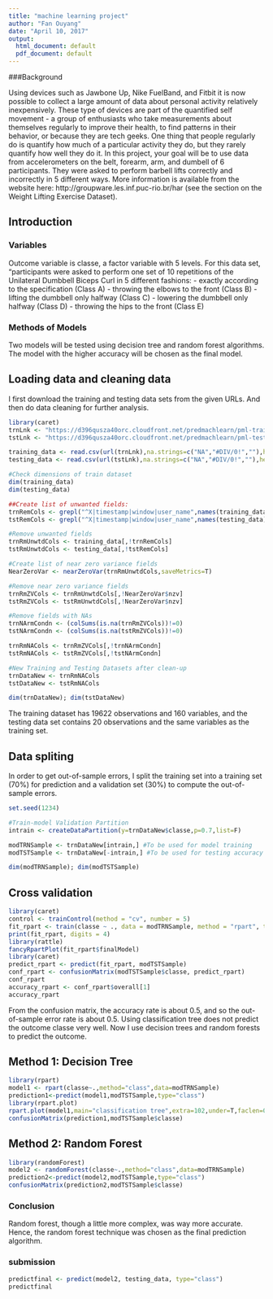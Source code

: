 ```yaml
---
title: "machine learning project"
author: "Fan Ouyang"
date: "April 10, 2017"
output:
  html_document: default
  pdf_document: default
---
```


###Background

Using devices such as Jawbone Up, Nike FuelBand, and Fitbit it is now possible to collect a large amount of data about personal activity relatively inexpensively. These type of devices are part of the quantified self movement - a group of enthusiasts who take measurements about themselves regularly to improve their health, to find patterns in their behavior, or because they are tech geeks. One thing that people regularly do is quantify how much of a particular activity they do, but they rarely quantify how well they do it. In this project, your goal will be to use data from accelerometers on the belt, forearm, arm, and dumbell of 6 participants. They were asked to perform barbell lifts correctly and incorrectly in 5 different ways. More information is available from the website here: http://groupware.les.inf.puc-rio.br/har (see the section on the Weight Lifting Exercise Dataset).

## Introduction
### Variables
Outcome variable is classe, a factor variable with 5 levels. For this data set, “participants were asked to perform one set of 10 repetitions of the Unilateral Dumbbell Biceps Curl in 5 different fashions: 
- exactly according to the specification (Class A)
- throwing the elbows to the front (Class B)
- lifting the dumbbell only halfway (Class C)
- lowering the dumbbell only halfway (Class D)
- throwing the hips to the front (Class E)

### Methods of Models
Two models will be tested using decision tree and random forest algorithms. The model with the higher accuracy will be chosen as the final model.

## Loading data and cleaning data 
I first download the training and testing data sets from the given URLs. And then do data cleaning for further analysis.

```r
library(caret)
trnLnk <- "https://d396qusza40orc.cloudfront.net/predmachlearn/pml-training.csv"
tstLnk <- "https://d396qusza40orc.cloudfront.net/predmachlearn/pml-testing.csv"

training_data <- read.csv(url(trnLnk),na.strings=c("NA","#DIV/0!",""),header=T)
testing_data <- read.csv(url(tstLnk),na.strings=c("NA","#DIV/0!",""),header=T)

#Check dimensions of train dataset
dim(training_data)
dim(testing_data)

##Create list of unwanted fields:
trnRemCols <- grepl("^X|timestamp|window|user_name",names(training_data))
tstRemCols <- grepl("^X|timestamp|window|user_name",names(testing_data))

#Remove unwanted fields
trnRmUnwtdCols <- training_data[,!trnRemCols]
tstRmUnwtdCols <- testing_data[,!tstRemCols]

#Create list of near zero variance fields
NearZeroVar <- nearZeroVar(trnRmUnwtdCols,saveMetrics=T)

#Remove near zero variance fields
trnRmZVCols <- trnRmUnwtdCols[,!NearZeroVar$nzv]
tstRmZVCols <- tstRmUnwtdCols[,!NearZeroVar$nzv]

#Remove fields with NAs
trnNArmCondn <- (colSums(is.na(trnRmZVCols))!=0)
tstNArmCondn <- (colSums(is.na(tstRmZVCols))!=0)

trnRmNACols <- trnRmZVCols[,!trnNArmCondn]
tstRmNACols <- tstRmZVCols[,!tstNArmCondn]

#New Training and Testing Datasets after clean-up
trnDataNew <- trnRmNACols
tstDataNew <- tstRmNACols

dim(trnDataNew); dim(tstDataNew)
```
The training dataset has 19622 observations and 160 variables, and the testing data set contains 20 observations and the same variables as the training set. 

## Data spliting
In order to get out-of-sample errors, I split the training set into a training set (70%) for prediction and a validation set (30%) to compute the out-of-sample errors. 
```r
set.seed(1234) 

#Train-model Validation Partition
intrain <- createDataPartition(y=trnDataNew$classe,p=0.7,list=F)

modTRNSample <- trnDataNew[intrain,] #To be used for model training
modTSTSample <- trnDataNew[-intrain,] #To be used for testing accuracy of models

dim(modTRNSample); dim(modTSTSample)
```
## Cross validation
```r
library(caret)
control <- trainControl(method = "cv", number = 5)
fit_rpart <- train(classe ~ ., data = modTRNSample, method = "rpart", trControl = control)
print(fit_rpart, digits = 4)
library(rattle)
fancyRpartPlot(fit_rpart$finalModel)
library(caret)
predict_rpart <- predict(fit_rpart, modTSTSample)
conf_rpart <- confusionMatrix(modTSTSample$classe, predict_rpart)
conf_rpart
accuracy_rpart <- conf_rpart$overall[1]
accuracy_rpart
```
From the confusion matrix, the accuracy rate is about 0.5, and so the out-of-sample error rate is about 0.5. Using classification tree does not predict the outcome classe very well. Now I use decision trees and random forests to predict the outcome.

## Method 1: Decision Tree
```r
library(rpart)
model1 <- rpart(classe~.,method="class",data=modTRNSample)
prediction1<-predict(model1,modTSTSample,type="class")
library(rpart.plot)
rpart.plot(model1,main="classification tree",extra=102,under=T,faclen=0)
confusionMatrix(prediction1,modTSTSample$classe)
```
## Method 2: Random Forest
```r
library(randomForest)
model2 <- randomForest(classe~.,method="class",data=modTRNSample)
prediction2<-predict(model2,modTSTSample,type="class")
confusionMatrix(prediction2,modTSTSample$classe)
```

### Conclusion
Random forest, though a little more complex, was way more accurate. Hence, the random forest technique was chosen as the final prediction algorithm.

### submission
```r
predictfinal <- predict(model2, testing_data, type="class")
predictfinal
```
